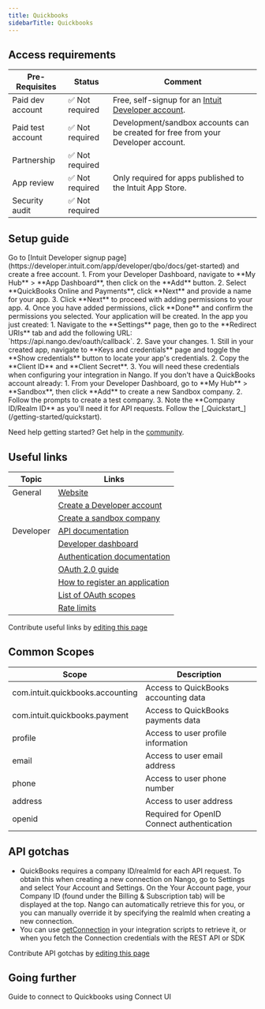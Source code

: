 ```yaml
---
title: Quickbooks
sidebarTitle: Quickbooks
---
```



<Overview />
<PreBuiltTooling />
<PreBuiltUseCases />

## Access requirements
| Pre-Requisites | Status | Comment|
| - | - | - |
| Paid dev account | ✅ Not required | Free, self-signup for an [Intuit Developer account](https://developer.intuit.com/app/developer/qbo/docs/get-started). |
| Paid test account | ✅ Not required | Development/sandbox accounts can be created for free from your Developer account. |
| Partnership | ✅ Not required | |
| App review | ✅ Not required | Only required for apps published to the Intuit App Store. |
| Security audit | ✅ Not required | |


## Setup guide

<Steps>
  <Step title="Create an Intuit Developer account">
    Go to [Intuit Developer signup page](https://developer.intuit.com/app/developer/qbo/docs/get-started) and create a free account.
  </Step>
  <Step title="Create a new app in your Developer account">
    1. From your Developer Dashboard, navigate to **My Hub** > **App Dashboard**, then click on the **Add** button.
    2. Select **QuickBooks Online and Payments**, click **Next** and provide a name for your app.
    3. Click **Next** to proceed with adding permissions to your app.
    4. Once you have added permissions, click **Done** and confirm the permissions you selected. Your application will be created.
  </Step>
  <Step title="Configure OAuth settings">
    In the app you just created:
    1. Navigate to the **Settings** page, then go to the **Redirect URIs** tab and add the following URL: `https://api.nango.dev/oauth/callback`.
    2. Save your changes.
  </Step>
  <Step title="Obtain API credentials">
    1. Still in your created app, navigate to **Keys and credentials** page and toggle the **Show credentials** button to locate your app's credentials.
    2. Copy the **Client ID** and **Client Secret**.
    3. You will need these credentials when configuring your integration in Nango.
  </Step>
  <Step title="Create a development/sandbox account for testing">
    If you don't have a QuickBooks account already:
    1. From your Developer Dashboard, go to **My Hub** > **Sandbox**, then click **Add** to create a new Sandbox company.
    2. Follow the prompts to create a test company.
    3. Note the **Company ID/Realm ID** as you'll need it for API requests.
  </Step>
  <Step title="Next">
    Follow the [_Quickstart_](/getting-started/quickstart).
  </Step>
</Steps>

<Tip>Need help getting started? Get help in the [community](https://nango.dev/slack).</Tip>


## Useful links

| Topic | Links | 
| - | - | 
| General | [Website](https://quickbooks.intuit.com/) |
| | [Create a Developer account](https://developer.intuit.com/app/developer/qbo/docs/get-started) |
| | [Create a sandbox company](https://developer.intuit.com/app/developer/qbo/docs/develop/sandboxes) |
| Developer | [API documentation](https://developer.intuit.com/app/developer/qbo/docs/api/accounting/all-entities/account) |
| | [Developer dashboard](https://developer.intuit.com/app/developer/homepage) |
| | [Authentication documentation](https://developer.intuit.com/app/developer/qbo/docs/develop/authentication-and-authorization) |
| | [OAuth 2.0 guide](https://developer.intuit.com/app/developer/qbo/docs/develop/authentication-and-authorization/oauth-2.0) |
| | [How to register an application](https://developer.intuit.com/app/developer/qbo/docs/develop/authentication-and-authorization/oauth-2.0#create-an-app) |
| | [List of OAuth scopes](https://developer.intuit.com/app/developer/qbo/docs/learn/scopes#current-scopes) |
| | [Rate limits](https://developer.intuit.com/app/developer/qbo/docs/develop/rate-limits) |

<Note>Contribute useful links by [editing this page](https://github.com/nangohq/nango/tree/master/docs-v2/integrations/all/quickbooks.mdx)</Note>



## Common Scopes

| Scope | Description |
| ----- | ----------- |
| com.intuit.quickbooks.accounting | Access to QuickBooks accounting data |
| com.intuit.quickbooks.payment | Access to QuickBooks payments data |
| profile | Access to user profile information |
| email | Access to user email address |
| phone | Access to user phone number |
| address | Access to user address |
| openid | Required for OpenID Connect authentication |

## API gotchas

- QuickBooks requires a company ID/realmId for each API request. To obtain this when creating a new connection on Nango, go to Settings and select Your Account and Settings. On the Your Account page, your Company ID (found under the Billing & Subscription tab) will be displayed at the top. Nango can automatically retrieve this for you, or you can manually override it by specifying the realmId when creating a new connection.
- You can use [getConnection](/reference/scripts#get-the-connection-credentials) in your integration scripts to retrieve it, or when you fetch the Connection credentials with the REST API or SDK

<Note>Contribute API gotchas by [editing this page](https://github.com/nangohq/nango/tree/master/docs-v2/integrations/all/quickbooks.mdx)</Note>

## Going further

<Card title="Connect to Quickbooks" icon="link" href="/integrations/all/quickbooks/connect" horizontal>
  Guide to connect to Quickbooks using Connect UI
</Card>
